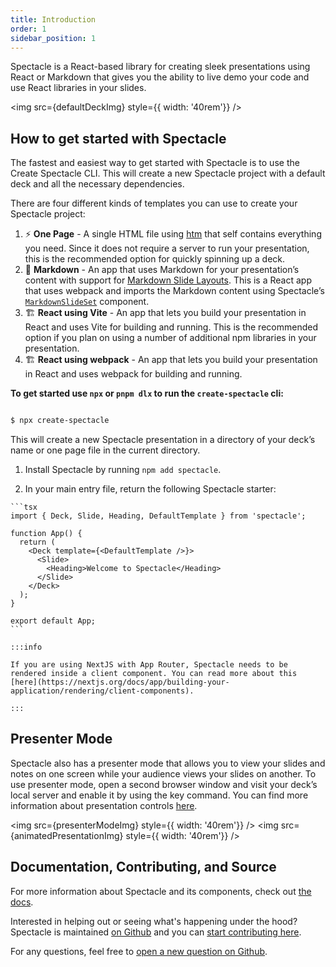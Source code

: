 ```yaml
---
title: Introduction
order: 1
sidebar_position: 1
---
```



Spectacle is a React-based library for creating sleek presentations using React or Markdown that gives you the ability to live demo your code and use React libraries in your slides.

<img src={defaultDeckImg} style={{ width: '40rem'}} />

## How to get started with Spectacle


<Tabs>
  <TabItem value="spectacle-cli" label="Create Spectacle CLI" default>
  The fastest and easiest way to get started with Spectacle is to use the Create Spectacle CLI. This will create a new Spectacle project with a default deck and all the necessary dependencies.

  There are four different kinds of templates you can use to create your Spectacle project:

  1. ⚡️ **One Page** - A single HTML file using [htm](https://github.com/developit/htm) that self contains everything you need. Since it does not require a server to run your presentation, this is the recommended option for quickly spinning up a deck.
  2. 📄 **Markdown** - An app that uses Markdown for your presentation’s content with support for [Markdown Slide Layouts](md-slide-layouts). This is a React app that uses webpack and imports the Markdown content using Spectacle’s [`MarkdownSlideSet`](api-reference#markdown-components) component.
  3. 🏗️ **React using Vite** - An app that lets you build your presentation in React and uses Vite for building and running. This is the recommended option if you plan on using a number of additional npm libraries in your presentation.
  4. 🏗️ **React using webpack** - An app that lets you build your presentation in React and uses webpack for building and running.

  **To get started use `npx` or `pnpm dlx` to run the `create-spectacle` cli:**

  ```bash

  $ npx create-spectacle

  ```

  This will create a new Spectacle presentation in a directory of your deck’s name or one page file in the current directory.


  </TabItem>
  <TabItem value="autoPlay" label="Manual Installation" default>

  1. Install Spectacle by running `npm add spectacle`.

  2. In your main entry file, return the following Spectacle starter:

    ```tsx
    import { Deck, Slide, Heading, DefaultTemplate } from 'spectacle';

    function App() {
      return (
        <Deck template={<DefaultTemplate />}>
          <Slide>
            <Heading>Welcome to Spectacle</Heading>
          </Slide>
        </Deck>
      );
    }

    export default App;
    ```

    :::info

    If you are using NextJS with App Router, Spectacle needs to be rendered inside a client component. You can read more about this [here](https://nextjs.org/docs/app/building-your-application/rendering/client-components).

    :::


  </TabItem>
</Tabs>

## Presenter Mode

Spectacle also has a presenter mode that allows you to view your slides and notes on one screen while your audience views your slides on another. To use presenter mode, open a second browser window and visit your deck’s local server and enable it by using the key command. You can find more information about presentation controls [here](presenting-controls).

<img src={presenterModeImg} style={{ width: '40rem'}} />
<img src={animatedPresentationImg} style={{ width: '40rem'}} />


## Documentation, Contributing, and Source

For more information about Spectacle and its components, check out [the docs](https://formidable.com/open-source/spectacle).

Interested in helping out or seeing what's happening under the hood? Spectacle is maintained [on Github](https://github.com/FormidableLabs/spectacle) and you can [start contributing here](https://github.com/FormidableLabs/spectacle/blob/main/CONTRIBUTING.md).

For any questions, feel free to [open a new question on Github](https://github.com/FormidableLabs/spectacle/issues/new?template=question.md).
